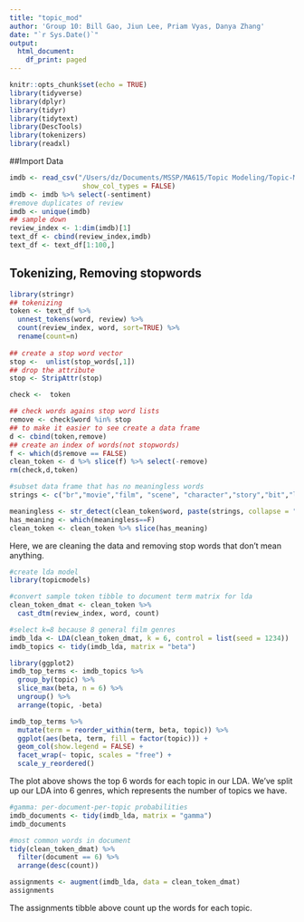 ```yaml
---
title: "topic_mod"
author: 'Group 10: Bill Gao, Jiun Lee, Priam Vyas, Danya Zhang'
date: "`r Sys.Date()`"
output:
  html_document:
    df_print: paged
---
```


```r
knitr::opts_chunk$set(echo = TRUE)
library(tidyverse)
library(dplyr)
library(tidyr)
library(tidytext)
library(DescTools)
library(tokenizers)
library(readxl)
```

##Import Data
```r
imdb <- read_csv("/Users/dz/Documents/MSSP/MA615/Topic Modeling/Topic-Modeling/imdb_data.csv", col_names = TRUE,
                  show_col_types = FALSE)
imdb <- imdb %>% select(-sentiment)
#remove duplicates of review
imdb <- unique(imdb)
## sample down
review_index <- 1:dim(imdb)[1]
text_df <- cbind(review_index,imdb)
text_df <- text_df[1:100,]
```

## Tokenizing, Removing stopwords
```r
library(stringr)
## tokenizing
token <- text_df %>%
  unnest_tokens(word, review) %>%
  count(review_index, word, sort=TRUE) %>%
  rename(count=n)
  
## create a stop word vector
stop <-  unlist(stop_words[,1])
## drop the attribute
stop <- StripAttr(stop)

check <-  token

## check words agains stop word lists
remove <- check$word %in% stop
## to make it easier to see create a data frame
d <- cbind(token,remove)
## create an index of words(not stopwords)
f <- which(d$remove == FALSE)
clean_token <- d %>% slice(f) %>% select(-remove)
rm(check,d,token)

#subset data frame that has no meaningless words
strings <- c("br","movie","film", "scene", "character","story","bit","lot","bad","act","hard","awful","good","plot","people", "cinema","audience","coburn","cast","heston","jimmy", "fred","worst","sir")

meaningless <- str_detect(clean_token$word, paste(strings, collapse = "|"))
has_meaning <- which(meaningless==F)
clean_token <- clean_token %>% slice(has_meaning)

```
Here, we are cleaning the data and removing stop words that don't mean anything.

```r
#create lda model
library(topicmodels)

#convert sample token tibble to document term matrix for lda
clean_token_dmat <- clean_token %>%
  cast_dtm(review_index, word, count)

#select k=8 because 8 general film genres
imdb_lda <- LDA(clean_token_dmat, k = 6, control = list(seed = 1234))
imdb_topics <- tidy(imdb_lda, matrix = "beta")
```


```r
library(ggplot2)
imdb_top_terms <- imdb_topics %>%
  group_by(topic) %>%
  slice_max(beta, n = 6) %>% 
  ungroup() %>%
  arrange(topic, -beta)

imdb_top_terms %>%
  mutate(term = reorder_within(term, beta, topic)) %>%
  ggplot(aes(beta, term, fill = factor(topic))) +
  geom_col(show.legend = FALSE) +
  facet_wrap(~ topic, scales = "free") +
  scale_y_reordered()
```
The plot above shows the top 6 words for each topic in our LDA. We've split up our LDA into 6 genres, which represents the number of topics we have.


```r
#gamma: per-document-per-topic probabilities
imdb_documents <- tidy(imdb_lda, matrix = "gamma")
imdb_documents

#most common words in document
tidy(clean_token_dmat) %>%
  filter(document == 6) %>%
  arrange(desc(count))

assignments <- augment(imdb_lda, data = clean_token_dmat)
assignments
```
The assignments tibble above count up the words for each topic. 



